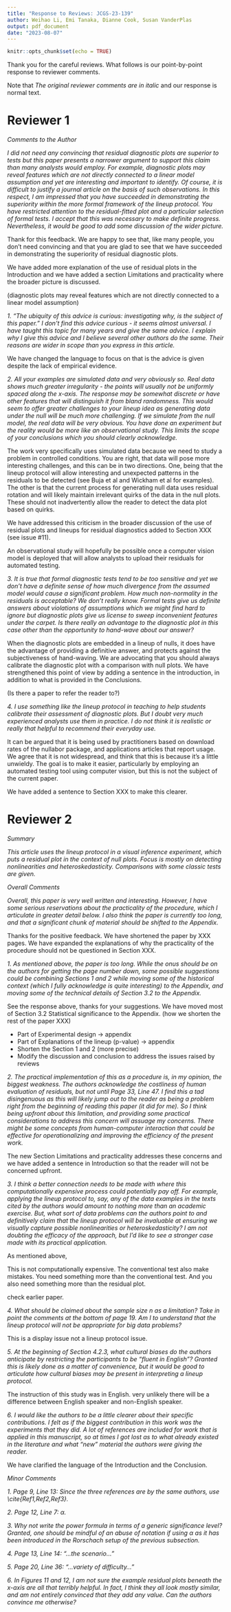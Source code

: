 ```yaml
---
title: "Response to Reviews: JCGS-23-139"
author: Weihao Li, Emi Tanaka, Dianne Cook, Susan VanderPlas
output: pdf_document
date: "2023-08-07"
---
```


```r
knitr::opts_chunk$set(echo = TRUE)
```

Thank you for the careful reviews. What follows is our point-by-point response to reviewer comments. 

Note that *The original reviewer comments are in italic* and our response is normal text.

# Reviewer 1

*Comments to the Author*

*I did not need any convincing that residual diagnostic plots are superior to tests but this paper presents a narrower argument to support this claim than many analysts would employ. For example, diagnostic plots may reveal features which are not directly connected to a linear model assumption and yet are interesting and important to identify. Of course, it is difficult to justify a journal article on the basis of such observations. In this respect, I am impressed that you have succeeded in demonstrating the superiority within the more formal framework of the lineup protocol. You have restricted attention to the residual-fitted plot and a particular selection of formal tests. I accept that this was necessary to make definite progress. Nevertheless, it would be good to add some discussion of the wider picture.*

Thank for this feedback. We are happy to see that, like many people, you don't need convincing and that you are glad to see that we have succeeded in demonstrating the superiority of residual diagnostic plots.

We have added more explanation of the use of residual plots in the Introduction and we have added a section Limitations and practicality where the broader picture is discussed.

(diagnostic plots may reveal features which are not directly connected to a linear model assumption)

*1. "The ubiquity of this advice is curious: investigating why, is the subject of this paper. " I don't find this advice curious - it seems almost universal. I have taught this topic for many years and give the same advice. I explain why I give this advice and I believe several other authors do the same. Their reasons are wider in scope than you express in this article.*


We have changed the language to focus on that is the advice is given despite the lack of empirical evidence.

*2. All your examples are simulated data and very obviously so. Real data shows much greater irregularity - the points will usually not be uniformly spaced along the x-axis. The response may be somewhat discrete or have other features that will distinguish it from bland randomness. This would seem to offer greater challenges to your lineup idea as generating data under the null will be much more challenging. If we simulate from the null model, the real data will be very obvious. You have done an experiment but the reality would be more like an observational study. This limits the scope of your conclusions which you should clearly acknowledge.*

The work very specifically uses simulated data because we need to study a problem in controlled conditions. You are right, that data will pose more interesting challenges, and this can be in two directions. One, being that the lineup protocol will allow interesting and unexpected patterns in the residuals to be detected (see Buja et al and Wickham et al for examples). The other is that the current process for generating null data uses residual rotation and will likely maintain irrelevant quirks of the data in the null plots. These should not inadvertently allow the reader to detect the data plot based on quirks.

We have addressed this criticism in the broader discussion of the use of residual plots and lineups for residual diagnostics added to Section XXX (see issue #11).

An observational study will hopefully be possible once a computer vision model is deployed that will allow analysts to upload their residuals for automated testing.

*3. It is true that formal diagnostic tests tend to be too sensitive and yet we don't have a definite sense of how much divergence from the assumed model would cause a significant problem. How much non-normality in the residuals is acceptable? We don't really know. Formal tests give us definite answers about violations of assumptions which we might find hard to ignore but diagnostic plots give us license to sweep inconvenient features under the carpet. Is there really an advantage to the diagnostic plot in this case other than the opportunity to hand-wave about our answer?*

When the diagnostic plots are embedded in a lineup of nulls, it does have the advantage of providing a definitive answer, and protects against the subjectiveness of hand-waving. We are advocating that you should always calibrate the diagnostic plot with a comparison with null plots.
We have strengthened this point of view by adding a sentence in the introduction, in addition to what is provided in the Conclusions.

(Is there a paper to refer the reader to?)

*4. I use something like the lineup protocol in teaching to help students calibrate their assessment of diagnostic plots. But I doubt very much experienced analysts use them in practice. I do not think it is realistic or really that helpful to recommend their everyday use.*

It can be argued that it is being used by practitioners based on download rates of the nullabor package, and applications articles that report usage. We agree that it is not widespread, and think that this is because it's a little unwieldy. The goal is to make it easier, particularly by employing an automated testing tool using computer vision, but this is not the subject of the current paper.

We have added a sentence to Section XXX to make this clearer.

# Reviewer 2

*Summary*

*This article uses the lineup protocol in a visual inference experiment, which puts a residual plot in the context of null plots. Focus is mostly on detecting nonlinearities and heteroskedasticity. Comparisons with some classic tests are given.*

*Overall Comments*

*Overall, this paper is very well written and interesting. However, I have some serious reservations about the practicality of the procedure, which I articulate in greater detail below. I also think the paper is currently too long, and that a significant chunk of material should be shifted to the Appendix.*

Thanks for the positive feedback. We have shortened the paper by XXX pages. We have expanded the explanations of why the practicality of the procedure should not be questioned in Section XXX.

*1. As mentioned above, the paper is too long. While the onus should be on the authors for getting the page number down, some possible suggestions could be combining Sections 1 and 2 while moving some of the historical context (which I fully acknowledge is quite interesting) to the Appendix, and moving some of the technical details of Section 3.2 to the Appendix.*

See the response above, thanks for your suggestions. We have moved most of Section 3.2 Statistical significance to the Appendix. (how we shorten the rest of the paper XXX)

- Part of Experimental design -> appendix
- Part of Explanations of the lineup (p-value) -> appendix
- Shorten the Section 1 and 2 (more precise)
- Modify the discussion and conclusion to address the issues raised by reviews

*2. The practical implementation of this as a procedure is, in my opinion, the biggest weakness. The authors acknowledge the costliness of human evaluation of residuals, but not until Page 33, Line 47. I find this a tad disingenuous as this will likely jump out to the reader as being a problem right from the beginning of reading this paper (it did for me). So I think being upfront about this limitation, and providing some practical considerations to address this concern will assuage my concerns. There might be some concepts from human-computer interaction that could be effective for operationalizing and improving the efficiency of the present work.*

The new Section Limitations and practicality addresses these concerns and we have added a sentence in Introduction so that the reader will not be concerned upfront.

*3. I think a better connection needs to be made with where this computationally expensive process could potentially pay off. For example, applying the lineup protocol to, say, any of the data examples in the texts cited by the authors would amount to nothing more than an academic exercise. But, what sort of data problems can the authors point to and definitively claim that the lineup protocol will be invaluable at ensuring we visually capture possible nonlinearities or heteroskedasticity? I am not doubting the efficacy of the approach, but I’d like to see a stronger case made with its practical application.*

As mentioned above, 

This is not computationally expensive. The conventional test also make mistakes. You need something more than the conventional test. And you also need something more than the residual plot.

check earlier paper.

*4. What should be claimed about the sample size n as a limitation? Take in point the comments at the bottom of page 19. Am I to understand that the lineup protocol will not be appropriate for big data problems?*

This is a display issue not a lineup protocol issue.

*5. At the beginning of Section 4.2.3, what cultural biases do the authors anticipate by restricting the participants to be “fluent in English”? Granted this is likely done as a matter of convenience, but it would be good to articulate how cultural biases may be present in interpreting a lineup protocol.*

The instruction of this study was in English.
very unlikely there will be a difference between English speaker and non-English speaker.

*6. I would like the authors to be a little clearer about their specific contributions. I felt as if the biggest contribution in this work was the experiments that they did. A lot of references are included for work that is applied in this manuscript, so at times I got lost as to what already existed in the literature and what “new” material the authors were giving the reader.*

We have clarified the language of the Introduction and the Conclusion.

*Minor Comments*

*1. Page 9, Line 13: Since the three references are by the same authors, use \\cite{Ref1,Ref2,Ref3}.*

*2. Page 12, Line 7: $\alpha$.*

*3. Why not write the power formula in terms of a generic significance level? Granted, one should be mindful of an abuse of notation if using $\alpha$ as it has been introduced in the Rorschach setup of the previous subsection.*

*4. Page 13, Line 14: "...the scenario..."*

*5. Page 20, Line 36: "...variety of difficulty..."*

*6. In Figures 11 and 12, I am not sure the example residual plots beneath the x-axis are all that terribly helpful. In fact, I think they all look mostly similar, and am not entirely convinced that they add any value. Can the authors convince me otherwise?*
